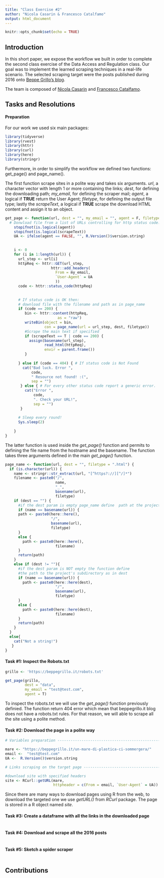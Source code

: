 ```yaml
---
title: "Class Exercise #2"
author: "Nicola Casarin & Francesco Catalfamo"
output: html_document
---
```


```r
knitr::opts_chunk$set(echo = TRUE)
```

## Introduction

In this short paper, we expose the workflow we built in order to complete the second class exercise of the Data Access and Regulation class.
Our goal was to implement the learned scraping techniques in a real-life scenario. The selected scraping target were the posts published during 2016 onto [Beppe Grillo's blog](https://beppegrillo.it/).

The team is composed of [Nicola Casarin](https://github.com/n-oise) and [Francesco Catalfamo](https://github.com/FCatalfamo).

## Tasks and Resolutions

#### Preparation

For our work we used six main packages:

```r
library(tidyverse)
library(rvest)
library(httr)
library(curl)
library(here)
library(stringr)
```

Furthermore, in order to simplify the workflow we defined two functions: get_page() and page_name().

The first function scrape sites in a polite way and takes six arguments. *url*, a character vector with length 1 or more containing the links; *dest*, for defining the downloading path; *my_email*, for defining the scraper mail; *agent*, a logical if **TRUE** return the User Agent; *filetype*, for defining the output file type; lastly the *scrapeText*, a logical if **TRUE** scrape the download HTML content and assign it to an object.

```r
get_page <- function(url, dest = "", my_email = "", agent = F, filetype = ".html", scrapeText = F) { 
  # Donwload file from a list of URLs controlling for http status code. 
    stopifnot(is.logical(agent))
    stopifnot(is.logical(scrapeText))
    UA <- ifelse(agent == FALSE, "", R.Version()$version.string)
    
    
    i <- 0
    for (i in 1:length(url)) {
      url_step <- url[i]
      httpReq <- httr::GET(url_step,
                     httr::add_headers(
                       From = my_email, 
                       `User-Agent` = UA
                       ))
      code <- httr::status_code(httpReq)
      
      
      # If status code is OK then:
      # download file with the filename and path as in page_name 
      if (code == 200) {
         bin <- httr::content(httpReq,
                        as = "raw")
         writeBin(object = bin,
                  con = page_name(url = url_step, dest, filetype))
         #Scrape the main text if specified 
         if (scrapeText == T | code == 200) {
           assign(basename(url_step), 
                  read_html(httpReq), 
                  envir = parent.frame())
         }
        
      } else if (code == 404) { # If status code is Not Found
        cat("Bad luck. Error ",
            code,
            " Resource not found! :(",
            sep = "")
       } else { # For every other status code report a generic error.
         cat("Error ",
             code,
             ". Check your URL!",
             sep = "")
       }
      
      # Sleep every round!
      Sys.sleep(2)
      
    }
}
```

The latter function is used inside the *get_page()* function and permits to defining the file name from the hostname and the basename. The function takes three arguments defined in the main *get_page()* function.

```r
page_name <- function(url, dest = "", filetype = ".html") {
  if (is.character(url)) {
    name <- stringr::str_extract(url, "[^https?://][^/]*")
    filename <- paste0("/",
                       name,
                       "_",
                       basename(url),
                       filetype)
    if (dest == "") { 
      #if the dest param is empty page_name define  path at the project's root
      if (name == basename(url)) {
      path <- paste0(here::here(),
                     "/",
                     basename(url),
                     filetype)
      } 
      else {
        path <- paste0(here::here(),
                       filename)
      } 
      return(path)
    } 
    else if (dest != ""){ 
      #if the dest param is NOT empty the function define 
      #the path to the project's subdirectory as in dest
      if (name == basename(url)) {
        path <- paste0(here::here(dest),
                       "/",
                       basename(url),
                       filetype)
      } 
      else {
        path <- paste0(here::here(dest),
                       filename)
      } 
      return(path)
    }
  } 
  else{
    cat("Not a string!")
   }
}
```

#### Task #1: Inspect the Robots.txt

```r
grillo <- 'https://beppegrillo.it/robots.txt'

get_page(grillo, 
         dest = "data", 
         my_email = "test@test.com",
         agent = T)
```         

To inspect the robots.txt we will use the *get_page()* function previously definied.
The function return 404 error which mean that beppegrillo.it blog does not have a robots.txt rules. For that reason, we will able to scrape all the site using a polite method. 

#### Task #2: Download the page in a polite way

```r
# Variables preparation ---------------------------------------------------

mare <- "https://beppegrillo.it/un-mare-di-plastica-ci-sommergera/"
email <-  "test@test.com"
UA <-  R.Version()$version.string

# Links scraping on the target page ---------------------------------------

#download site with specified headers
site <- RCurl::getURL(mare, 
                      httpheader = c(From = email, `User-Agent` = UA))
```    

Since there are many ways to download pages using R from the web, to download the targeted one we use *getURL()* from *RCurl* package. The page is stored in a R object named *site*. 

#### Task #3: Create a dataframe with all the links in the downloaded page

```r

``` 

#### Task #4: Download and scrape all the 2016 posts
```r

``` 

#### Task #5: Sketch a spider scraper
```r

``` 

## Contributions

